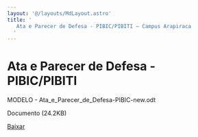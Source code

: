 ```yaml
---
layout: '@/layouts/MdLayout.astro'
title: '
   Ata e Parecer de Defesa - PIBIC/PIBITI — Campus Arapiraca
  '
---
```






Ata e Parecer de Defesa \- PIBIC/PIBITI
=======================================












 MODELO \- Ata\_e\_Parecer\_de\_Defesa\-PIBIC\-new.odt
   

 Documento 
 (24\.2KB)
 

<a class="btn btn-secondary download" href="https://arapiraca.ufal.br/graduacao/ciencia-da-computacao/documentos/tcc/documentos-para-o-orientador/modelo-ata_e_parecer_de_defesa-pibic-new.odt/%40%40download/file/MODELO%20-%20Ata_e_Parecer_de_Defesa-PIBIC-new.odt">
 Baixar
</a>












